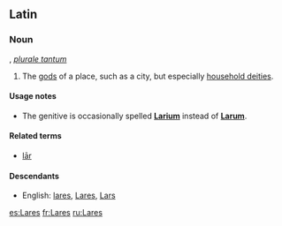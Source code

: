 ==Latin==

===Noun===
{{la-noun|Larēs|Larum|Larum|m|third}}, ''[[plurale tantum]]''

# The [[god]]s of a place, such as a city, but especially [[household deity|household deities]].

====Usage notes====
* The genitive is occasionally spelled '''[[Larium]]''' instead of '''[[Larum]]'''.

====Related terms====
* [[lar#Latin|lār]]

====Descendants====
*English: [[lares]], [[Lares]], [[Lars]]

[[es:Lares]]
[[fr:Lares]]
[[ru:Lares]]